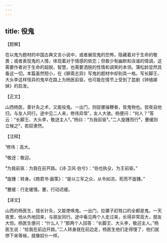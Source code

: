 ```yaml
---
---
---
```

title: 役鬼
---




【题解】


在以鬼为题材的中国古典文言小说中，或者展现鬼的恐怖，隐藏着对于生命的敬畏；或者表现鬼的人情，体现着对于情感的依恋；但极少有幽默和诙谐的情调，这需要作者对于生命的超脱、智慧，也需要洒脱的性情和调笑的本领。蒲松龄显然具备这一切。本篇虽然短小，在《聊斋志异》写鬼的题材中却别具一格。写长脚王、大头李这样怪异的鬼卒在路上为杨医前驱，也可能在情节上受到了昆剧《钟馗嫁妹》的启发。

【正文】

山西杨医，善针灸之术，又能役鬼。一出门，则捉骡操鞭者，皆鬼物也。尝夜自他归，与友人同行。途中见二人来，修伟异常¹，友人大骇。杨便问：“何人？”答云：“长脚王、大头李，敬迓主人²。”杨曰：“为我前驱³。”二人旋踵而行⁴，蹇缓则立候之⁵，若奴隶然。





【注释】


¹修伟：高大。

²敬迓：敬迎。

³为我前驱：为我在前开路。《诗·卫风·伯兮》：“伯也执殳，为王前驱。”

⁴旋踵：转身。《商君书·画策》：“是以三军之众，从令如流，死而不旋踵。”

⁵蹇缓：行走缓慢。蹇，行动迟缓。





【译文】


山西的杨医生，擅长针灸，又能使唤鬼。一出门，拉骡子赶牲口的全都是鬼。一天夜里，他从外地回来，与朋友同行。途中看见两个人走过来，长得非常高大，朋友大惊。杨医生便问：“什么人？”那两个人回答：“长脚王、大头李，敬迎主人。”杨医生说：“给我在前边开路。”二人转身就在前边走，杨医生他们走得慢了，他们就停下来等候，就像奴仆一样。